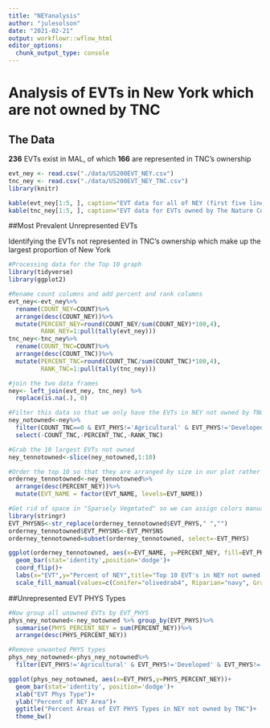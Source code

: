 ---
title: "NEYanalysis"
author: "julesolson"
date: "2021-02-21"
output: workflowr::wflow_html
editor_options:
  chunk_output_type: console
---

# Analysis of EVTs in New York which are not owned by TNC

## The Data

**236** EVTs exist in MAL, of which **166** are represented in TNC's ownership

```{r echo=FALSE, results='asis', warning=FALSE}
evt_ney <- read.csv("./data/US200EVT_NEY.csv")
tnc_ney <- read.csv("./data/US200EVT_NEY_TNC.csv")
library(knitr)

kable(evt_ney[1:5, ], caption="EVT data for all of NEY (first five lines)")
kable(tnc_ney[1:5, ], caption="EVT data for EVTs owned by The Nature Conservancy (first five lines)")
```


##Most Prevalent Unrepresented EVTs

Identifying the EVTs not represented in TNC's ownership which make up the largest proportion of New York

```{r echo=FALSE, warning=FALSE, include=FALSE}
#Processing data for the Top 10 graph
library(tidyverse)
library(ggplot2)

#Rename count columns and add percent and rank columns
evt_ney<-evt_ney%>%
  rename(COUNT_NEY=COUNT)%>%
  arrange(desc(COUNT_NEY))%>%
  mutate(PERCENT_NEY=round(COUNT_NEY/sum(COUNT_NEY)*100,4),
         RANK_NEY=1:pull(tally(evt_ney)))
tnc_ney<-tnc_ney%>%
  rename(COUNT_TNC=COUNT)%>%
  arrange(desc(COUNT_TNC))%>%
  mutate(PERCENT_TNC=round(COUNT_TNC/sum(COUNT_TNC)*100,4),
         RANK_TNC=1:pull(tally(tnc_ney)))

#join the two data frames
ney<- left_join(evt_ney, tnc_ney) %>%
  replace(is.na(.), 0)

#Filter this data so that we only have the EVTs in NEY not owned by TNC
ney_notowned<-ney%>%
  filter(COUNT_TNC==0 & EVT_PHYS!='Agricultural' & EVT_PHYS!='Developed' & EVT_PHYS!='Snow-Ice' & EVT_PHYS!='Exotic Herbaceous' & EVT_PHYS!= 'Exotic Tree-Shrub')%>%
  select(-COUNT_TNC,-PERCENT_TNC,-RANK_TNC)

#Grab the 10 largest EVTs not owned
ney_tennotowned<-slice(ney_notowned,1:10)

#Order the top 10 so that they are arranged by size in our plot rather than alphabetically
orderney_tennotowned<-ney_tennotowned%>%
  arrange(desc(PERCENT_NEY))%>%
  mutate(EVT_NAME = factor(EVT_NAME, levels=EVT_NAME))

#Get rid of space in "Sparsely Vegetated" so we can assign colors manually
library(stringr)
EVT_PHYSNS<-str_replace(orderney_tennotowned$EVT_PHYS," ","")
orderney_tennotowned$EVT_PHYSNS<-EVT_PHYSNS
orderney_tennotowned=subset(orderney_tennotowned, select=-EVT_PHYS)
```
```{r echo=FALSE, warning=FALSE, fig.width=9}
ggplot(orderney_tennotowned, aes(x=EVT_NAME, y=PERCENT_NEY, fill=EVT_PHYSNS))+
  geom_bar(stat='identity',position='dodge')+
  coord_flip()+
  labs(x="EVT",y="Percent of NEY",title="Top 10 EVT's in NEY not owned by TNC")+
  scale_fill_manual(values=c(Conifer="olivedrab4", Riparian="navy", Grassland="navajowhite1", Shrubland="orange2", Hardwood= "orange4", SparselyVegetated="olivedrab1"))
```

##Unrepresented EVT PHYS Types

```{r echo=FALSE, warning=FALSE, include=FALSE}
#Now group all unowned EVTs by EVT_PHYS
phys_ney_notowned<-ney_notowned %>% group_by(EVT_PHYS)%>%
  summarise(PHYS_PERCENT_NEY = sum(PERCENT_NEY))%>%
  arrange(desc(PHYS_PERCENT_NEY))

#Remove unwanted PHYS types
phys_ney_notowned<-phys_ney_notowned%>%
  filter(EVT_PHYS!='Agricultural' & EVT_PHYS!='Developed' & EVT_PHYS!='Snow-Ice' & EVT_PHYS!='Exotic Herbaceous' & EVT_PHYS!= 'Exotic Tree-Shrub')
```

```{r echo=FALSE, warning= FALSE, fig.width=9}
ggplot(phys_ney_notowned, aes(x=EVT_PHYS,y=PHYS_PERCENT_NEY))+
  geom_bar(stat='identity', position='dodge')+
  xlab("EVT Phys Type")+
  ylab("Percent of NEY Area")+
  ggtitle("Percent Areas of EVT PHYS Types in NEY not owned by TNC")+
  theme_bw()
```

